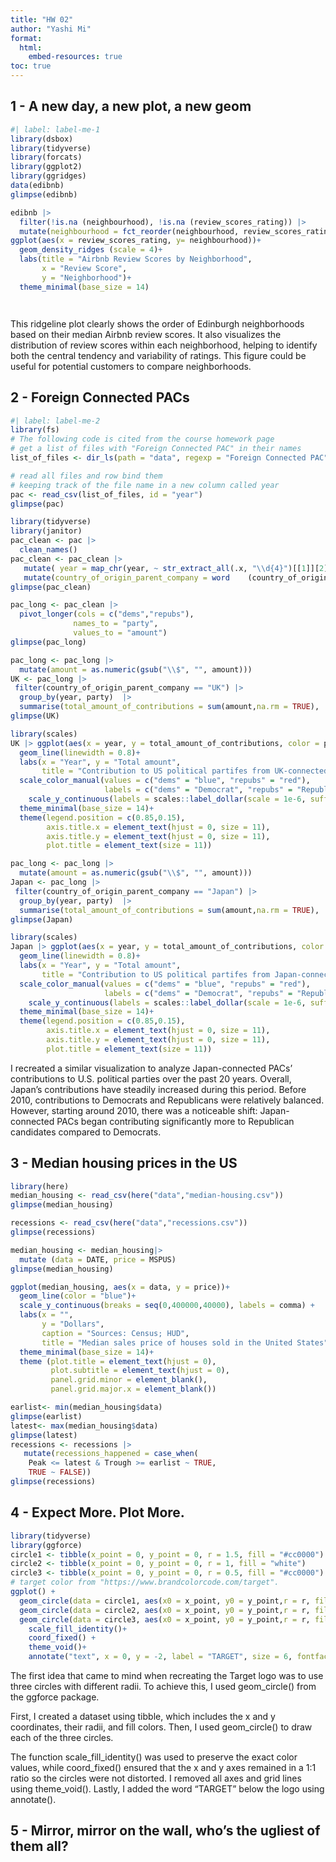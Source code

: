 ```yaml
---
title: "HW 02"
author: "Yashi Mi"
format: 
  html:
    embed-resources: true
toc: true
---
```


## 1 - A new day, a new plot, a new geom

```r
#| label: label-me-1
library(dsbox)
library(tidyverse)
library(forcats)
library(ggplot2)
library(ggridges)
data(edibnb)
glimpse(edibnb)
```

```r
edibnb |>
  filter(!is.na (neighbourhood), !is.na (review_scores_rating)) |>
  mutate(neighbourhood = fct_reorder(neighbourhood, review_scores_rating, .fun = median)) |>
ggplot(aes(x = review_scores_rating, y= neighbourhood))+
  geom_density_ridges (scale = 4)+
  labs(title = "Airbnb Review Scores by Neighborhood",
       x = "Review Score",
       y = "Neighborhood")+
  theme_minimal(base_size = 14)




```

::: callout-note
This ridgeline plot clearly shows the order of Edinburgh neighborhoods based on their median Airbnb review scores. It also visualizes the distribution of review scores within each neighborhood, helping to identify both the central tendency and variability of ratings. This figure could be useful for potential customers to compare neighborhoods.
:::

## 2 - Foreign Connected PACs

```r
#| label: label-me-2
library(fs)
# The following code is cited from the course homework page
# get a list of files with "Foreign Connected PAC" in their names
list_of_files <- dir_ls(path = "data", regexp = "Foreign Connected PAC")

# read all files and row bind them
# keeping track of the file name in a new column called year
pac <- read_csv(list_of_files, id = "year")
glimpse(pac)
```

```r
library(tidyverse)
library(janitor)
pac_clean <- pac |>
  clean_names()
pac_clean <- pac_clean |>
   mutate( year = map_chr(year, ~ str_extract_all(.x, "\\d{4}")[[1]][2]),year = as.integer(year))|>
   mutate(country_of_origin_parent_company = word    (country_of_origin_parent_company,1,sep = "/")) 
glimpse(pac_clean)
```

```r
pac_long <- pac_clean |>
  pivot_longer(cols = c("dems","repubs"),
              names_to = "party",
              values_to = "amount")
glimpse(pac_long)
```

```r
pac_long <- pac_long |>
  mutate(amount = as.numeric(gsub("\\$", "", amount)))
UK <- pac_long |>
 filter(country_of_origin_parent_company == "UK") |>
  group_by(year, party)  |>
  summarise(total_amount_of_contributions = sum(amount,na.rm = TRUE), .groups = "drop")
glimpse(UK)
```

```r
library(scales)
UK |> ggplot(aes(x = year, y = total_amount_of_contributions, color = party))+
  geom_line(linewidth = 0.8)+
  labs(x = "Year", y = "Total amount",
       title = "Contribution to US political partifes from UK-connected PACs", caption = "Source:OpenSecrets.org")+
  scale_color_manual(values = c("dems" = "blue", "repubs" = "red"),
                     labels = c("dems" = "Democrat", "repubs" = "Republican"))+
    scale_y_continuous(labels = scales::label_dollar(scale = 1e-6, suffix = "M"))+
  theme_minimal(base_size = 14)+
  theme(legend.position = c(0.85,0.15),
        axis.title.x = element_text(hjust = 0, size = 11),
        axis.title.y = element_text(hjust = 0, size = 11),
        plot.title = element_text(size = 11))
```

```r
pac_long <- pac_long |>
  mutate(amount = as.numeric(gsub("\\$", "", amount)))
Japan <- pac_long |>
 filter(country_of_origin_parent_company == "Japan") |>
  group_by(year, party)  |>
  summarise(total_amount_of_contributions = sum(amount,na.rm = TRUE), .groups = "drop")
glimpse(Japan)
```

```r
library(scales)
Japan |> ggplot(aes(x = year, y = total_amount_of_contributions, color = party))+
  geom_line(linewidth = 0.8)+
  labs(x = "Year", y = "Total amount",
       title = "Contribution to US political partifes from Japan-connected PACs", caption = "Source:OpenSecrets.org")+
  scale_color_manual(values = c("dems" = "blue", "repubs" = "red"),
                     labels = c("dems" = "Democrat", "repubs" = "Republican"))+
    scale_y_continuous(labels = scales::label_dollar(scale = 1e-6, suffix = "M"))+
  theme_minimal(base_size = 14)+
  theme(legend.position = c(0.85,0.15),
        axis.title.x = element_text(hjust = 0, size = 11),
        axis.title.y = element_text(hjust = 0, size = 11),
        plot.title = element_text(size = 11))
```

::: callout-note
I recreated a similar visualization to analyze Japan-connected PACs' contributions to U.S. political parties over the past 20 years. Overall, Japan’s contributions have steadily increased during this period. Before 2010, contributions to Democrats and Republicans were relatively balanced. However, starting around 2010, there was a noticeable shift: Japan-connected PACs began contributing significantly more to Republican candidates compared to Democrats.
:::

## 3 - Median housing prices in the US

```r
library(here)
median_housing <- read_csv(here("data","median-housing.csv"))
glimpse(median_housing)

recessions <- read_csv(here("data","recessions.csv"))
glimpse(recessions)
```

```r
median_housing <- median_housing|>
  mutate (data = DATE, price = MSPUS)
glimpse(median_housing)
```

```r
ggplot(median_housing, aes(x = data, y = price))+
  geom_line(color = "blue")+
  scale_y_continuous(breaks = seq(0,400000,40000), labels = comma) +
  labs(x = "",
       y = "Dollars",
       caption = "Sources: Census; HUD",
       title = "Median sales price of houses sold in the United States", subtitle = "Not seasonally ajusted")+
  theme_minimal(base_size = 14)+
  theme (plot.title = element_text(hjust = 0),
         plot.subtitle = element_text(hjust = 0),
         panel.grid.minor = element_blank(),
         panel.grid.major.x = element_blank())
```

```r
earlist<- min(median_housing$data)
glimpse(earlist)
latest<- max(median_housing$data)
glimpse(latest)
recessions <- recessions |>
   mutate(recessions_happened = case_when(
    Peak <= latest & Trough >= earlist ~ TRUE,
    TRUE ~ FALSE))
glimpse(recessions)
```

## 4 - Expect More. Plot More.

```r
library(tidyverse)
library(ggforce)
circle1 <- tibble(x_point = 0, y_point = 0, r = 1.5, fill = "#cc0000")
circle2 <- tibble(x_point = 0, y_point = 0, r = 1, fill = "white")
circle3 <- tibble(x_point = 0, y_point = 0, r = 0.5, fill = "#cc0000")
# target color from "https://www.brandcolorcode.com/target".
ggplot() +
  geom_circle(data = circle1, aes(x0 = x_point, y0 = y_point,r = r, fill = fill), color = NA)+
  geom_circle(data = circle2, aes(x0 = x_point, y0 = y_point,r = r, fill = fill), color = NA)+
  geom_circle(data = circle3, aes(x0 = x_point, y0 = y_point,r = r, fill = fill), color = NA)+
    scale_fill_identity()+
    coord_fixed() +
    theme_void()+
    annotate("text", x = 0, y = -2, label = "TARGET", size = 6, fontface = "bold", color = "#cc0000")

```

::: callout-note
The first idea that came to mind when recreating the Target logo was to use three circles with different radii. To achieve this, I used geom_circle() from the ggforce package.

First, I created a dataset using tibble, which includes the x and y coordinates, their radii, and fill colors. Then, I used geom_circle() to draw each of the three circles.

The function scale_fill_identity() was used to preserve the exact color values, while coord_fixed() ensured that the x and y axes remained in a 1:1 ratio so the circles were not distorted. I removed all axes and grid lines using theme_void(). Lastly, I added the word “TARGET” below the logo using annotate().
:::

## 5 - Mirror, mirror on the wall, who’s the ugliest of them all?
